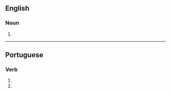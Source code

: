 ==English==

===Noun===
{{head|en|noun plural form}}

# {{plural of|reprove|lang=en}}

----

==Portuguese==

===Verb===
{{pt-verb-form}}

# {{inflection of|reprovar||2|s|pres|subj|lang=pt}}
# {{inflection of|reprovar||2|s|negative|impr|lang=pt}}